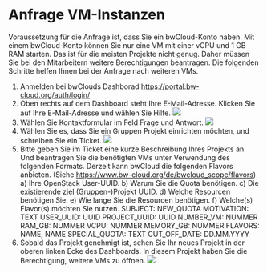 # Anfrage VM-Instanzen

Voraussetzung für die Anfrage ist, dass Sie ein bwCloud-Konto haben. Mit einem bwCloud-Konto können Sie nur eine VM mit einer vCPU und 1 GB RAM starten. Das ist für die meisten Projekte nicht genug. Daher müssen Sie bei den Mitarbeitern weitere Berechtigungen beantragen. Die folgenden Schritte helfen Ihnen bei der Anfrage nach weiteren VMs.
1.	Anmelden bei bwClouds Dashborad https://portal.bw-cloud.org/auth/login/
2.	Oben rechts auf dem Dashboard steht Ihre E-Mail-Adresse. Klicken Sie auf Ihre E-Mail-Adresse und wählen Sie Hilfe.
![](../../Images/Ab15.png)
3.	Wählen Sie Kontaktformular im Feld Frage und Antwort.
![](../../Images/Ab16.png)
4.	Wählen Sie es, dass Sie ein Gruppen Projekt einrichten möchten, und schreiben Sie ein Ticket.
![](../../Images/Ab17.png)
5.	Bitte geben Sie im Ticket eine kurze Beschreibung Ihres Projekts an. Und beantragen Sie die benötigten VMs unter Verwendung des folgenden Formats. Derzeit kann bwCloud die folgenden Flavors anbieten. (Siehe https://www.bw-cloud.org/de/bwcloud_scope/flavors)
a) Ihre OpenStack User-UUID.
b) Warum Sie die Quota benötigen.
c) Die existierende ziel (Gruppen-)Projekt UUID.
d) Welche Resourcen benötigen Sie.
e) Wie lange Sie die Resourcen benötigen.
f) Welche(s) Flavor(s) möchten Sie nutzen.
SUBJECT: NEW_QUOTA 
MOTIVATION: TEXT 
USER_UUID: UUID 
PROJECT_UUID: UUID 
NUMBER_VM: NUMMER 
RAM_GB: NUMMER 
VCPU: NUMMER 
MEMORY_GB: NUMMER 
FLAVORS: NAME, NAME 
SPECIAL_QUOTA: TEXT 
CUT_OFF_DATE: DD.MM.YYYY
6.	Sobald das Projekt genehmigt ist, sehen Sie Ihr neues Projekt in der oberen linken Ecke des Dashboards. In diesem Projekt haben Sie die Berechtigung, weitere VMs zu öffnen.
![](../../Images/Ab18.png)